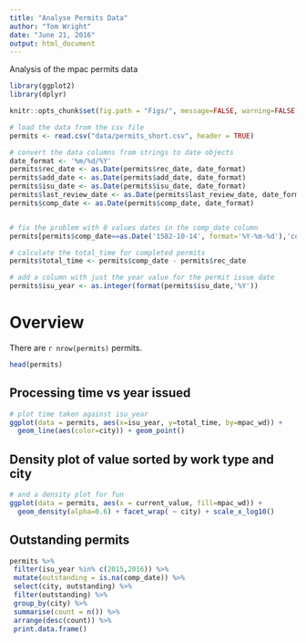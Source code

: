 ```yaml
---
title: "Analyse Permits Data"
author: "Tom Wright"
date: "June 21, 2016"
output: html_document
---
```


Analysis of the mpac permits data
```r
library(ggplot2)
library(dplyr)
```

```r
knitr::opts_chunk$set(fig.path = "Figs/", message=FALSE, warning=FALSE, results="hide", fig.width=7)
```

```r
# load the data from the csv file
permits <- read.csv("data/permits_short.csv", header = TRUE)

# convert the data columns from strings to date objects
date_format <- '%m/%d/%Y'
permits$rec_date <- as.Date(permits$rec_date, date_format)
permits$add_date <- as.Date(permits$add_date, date_format)
permits$isu_date <- as.Date(permits$isu_date, date_format)
permits$last_review_date <- as.Date(permits$last_review_date, date_format)
permits$comp_date <- as.Date(permits$comp_date, date_format)


# fix the problem with 0 values dates in the comp_date column
permits[permits$comp_date==as.Date('1582-10-14', format='%Y-%m-%d'),'comp_date'] <- NA

# calculate the total_time for completed permits
permits$total_time <- permits$comp_date - permits$rec_date

# add a column with just the year value for the permit issue date
permits$isu_year <- as.integer(format(permits$isu_date,'%Y'))
```

# Overview

There are `r nrow(permits)` permits. 

```r
head(permits)
```

## Processing time vs year issued
```r
# plot time taken against isu_year
ggplot(data = permits, aes(x=isu_year, y=total_time, by=mpac_wd)) +
  geom_line(aes(color=city)) + geom_point()
```

## Density plot of value sorted by work type and city
```r
# and a density plot for fun
ggplot(data = permits, aes(x = current_value, fill=mpac_wd)) +
  geom_density(alpha=0.6) + facet_wrap( ~ city) + scale_x_log10()
```

## Outstanding permits
```r
permits %>% 
 filter(isu_year %in% c(2015,2016)) %>%
 mutate(outstanding = is.na(comp_date)) %>%
 select(city, outstanding) %>%
 filter(outstanding) %>%
 group_by(city) %>%
 summarise(count = n()) %>%
 arrange(desc(count)) %>%
 print.data.frame()
```
